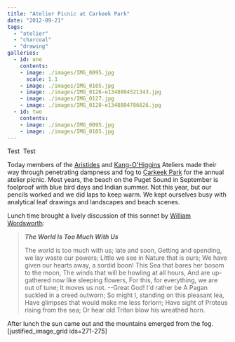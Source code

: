```yaml
---
title: "Atelier Picnic at Carkeek Park"
date: "2012-09-21"
tags: 
  - "atelier"
  - "charcoal"
  - "drawing"
galleries:
  - id: one
    contents:
    - image: ./images/IMG_0095.jpg
      scale: 1.1
    - image: ./images/IMG_0105.jpg
    - image: ./images/IMG_0126-e1348804521343.jpg
    - image: ./images/IMG_0127.jpg
    - image: ./images/IMG_0128-e1348804786626.jpg
  - id: two
    contents:
    - image: ./images/IMG_0095.jpg
    - image: ./images/IMG_0105.jpg
---
```

Test
<Image props={props} image='IMG_0095.jpg'/>
Test
<Gallery gallery={props.pageContext.galleries[0]}/>

Today members of the [Aristides](http://www.gageacademy.org/adult/?page=atelier&subpage=atelier_aristides "Aristides") and [Kang-O'Higgins](http://www.gageacademy.org/adult/?page=atelier&subpage=atelier_curriculum "Kang-O'Higgins") Ateliers made their way through penetrating dampness and fog to [Carkeek Park](http://en.wikipedia.org/wiki/Carkeek_Park "Carkeek Park") for the annual atelier picnic. Most years, the beach on the Puget Sound in September is foolproof with blue bird days and Indian summer. Not this year, but our pencils worked and we did laps to keep warm. We kept ourselves busy with analytical leaf drawings and landscapes and beach scenes.

Lunch time brought a lively discussion of this sonnet by [William Wordsworth](http://en.wikipedia.org/wiki/William_Wordsworth "William Wordsworth"):

> **_The World Is Too Much With Us_**
> 
> The world is too much with us; late and soon, Getting and spending, we lay waste our powers; Little we see in Nature that is ours; We have given our hearts away, a sordid boon! This Sea that bares her bosom to the moon, The winds that will be howling at all hours, And are up-gathered now like sleeping flowers, For this, for everything, we are out of tune; It moves us not. --Great God! I'd rather be A Pagan suckled in a creed outworn; So might I, standing on this pleasant lea, Have glimpses that would make me less forlorn; Have sight of Proteus rising from the sea; Or hear old Triton blow his wreathèd horn.

After lunch the sun came out and the mountains emerged from the fog.\[justified\_image\_grid ids=271-275\]

<Gallery gallery={props.pageContext.galleries[1]}/>

